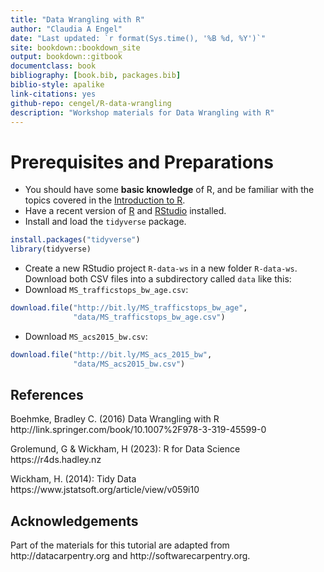 ```yaml
--- 
title: "Data Wrangling with R"
author: "Claudia A Engel"
date: "Last updated: `r format(Sys.time(), '%B %d, %Y')`"
site: bookdown::bookdown_site
output: bookdown::gitbook
documentclass: book
bibliography: [book.bib, packages.bib]
biblio-style: apalike
link-citations: yes
github-repo: cengel/R-data-wrangling
description: "Workshop materials for Data Wrangling with R"
---
```



# Prerequisites and Preparations {-}

- You should have some **basic knowledge** of R, and be familiar with the topics covered in the [Introduction to R](https://cengel.github.io/R-intro/).
- Have a recent version of [R](https://cran.r-project.org/) and [RStudio](https://www.rstudio.com/) installed. 
- Install and load the `tidyverse` package.
```r
install.packages("tidyverse")  
library(tidyverse)
```
- Create a new RStudio project `R-data-ws` in a new folder `R-data-ws`. Download both CSV files into a subdirectory called `data` like this:
- Download `MS_trafficstops_bw_age.csv`:
```r
download.file("http://bit.ly/MS_trafficstops_bw_age",
              "data/MS_trafficstops_bw_age.csv")
```
- Download `MS_acs2015_bw.csv`:
```r
download.file("http://bit.ly/MS_acs_2015_bw",
              "data/MS_acs2015_bw.csv")
```


## References {-}
Boehmke, Bradley C. (2016) Data Wrangling with R
http://link.springer.com/book/10.1007%2F978-3-319-45599-0

Grolemund, G & Wickham, H (2023): R for Data Science https://r4ds.hadley.nz

Wickham, H. (2014): Tidy Data https://www.jstatsoft.org/article/view/v059i10


## Acknowledgements {-}
Part of the materials for this tutorial are adapted from http://datacarpentry.org and http://softwarecarpentry.org.
